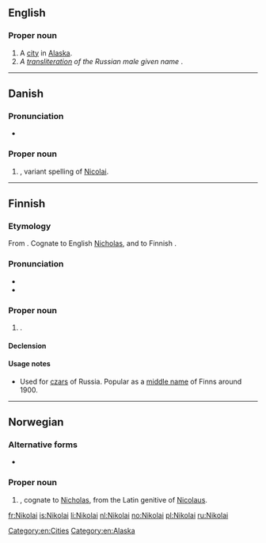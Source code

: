 ==English==
{{wikipedia|Nikolai, Alaska}}

===Proper noun===
{{en-proper noun}}

# A [[city]] in [[Alaska]].
# ''A [[transliteration]] of the Russian male given name'' {{m|ru|Николай|tr=||[[Nicholas]]|sc=Cyrl}}.

[[Category:en:Cities]]
[[Category:en:Alaska]]

----

==Danish==

===Pronunciation===
* {{IPA|lang=da|[ˈneɡ̊olaɪ̯]}}

===Proper noun===
{{head|da|proper noun}}

# {{given name|male|lang=da}}, variant spelling of [[Nicolai]].

----

==Finnish==

===Etymology===
From {{etyl|ru|fi}} {{m|ru|Никола́й}}. Cognate to English [[Nicholas]], and to Finnish {{m|fi|Niilo}}.

===Pronunciation===
* {{IPA|/ˈnikolɑi/|lang=fi}}
* {{hyphenation|Ni|ko|lai|lang=fi}}

===Proper noun===
{{fi-proper noun}}

# {{given name|male|lang=fi}}.

====Declension====
{{fi-decl-maa|Nikolai|a}}

====Usage notes====
* Used for [[czar]]s of Russia. Popular as a [[middle name]] of Finns around 1900.

----

==Norwegian==

===Alternative forms===
* {{l|no|Nicolai}}

===Proper noun===
{{head|no|proper noun}}

# {{given name|male|lang=no}}, cognate to [[Nicholas]], from the Latin genitive of [[Nicolaus]].

[[fr:Nikolai]]
[[is:Nikolai]]
[[li:Nikolai]]
[[nl:Nikolai]]
[[no:Nikolai]]
[[pl:Nikolai]]
[[ru:Nikolai]]